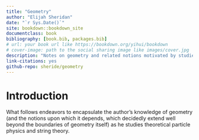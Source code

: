 ```yaml
--- 
title: "Geometry"
author: "Elijah Sheridan"
date: "`r Sys.Date()`"
site: bookdown::bookdown_site
documentclass: book
bibliography: [book.bib, packages.bib]
# url: your book url like https://bookdown.org/yihui/bookdown
# cover-image: path to the social sharing image like images/cover.jpg
description: "Notes on geometry and related notions motivated by studies in particle physics and string theory"
link-citations: yes
github-repo: sheride/geometry
---
```


# Introduction {-}

What follows endeavors to encapsulate the author's knowledge of geometry (and the notions upon which it depends, which decidedly extend well beyond the boundaries of geometry itself) as he studies theoretical particle physics and string theory.
